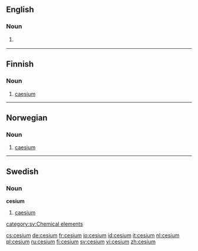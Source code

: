 ==English==

===Noun===
{{en-noun|-}}

# {{US}} {{alternative spelling of|[[caesium]]}}
<!--Put derived terms, translations, etc, at "caesium"-->

----

==Finnish==
{{wikipedia|lang=fi}}

===Noun===
{{fi-noun}}

# {{chemical element|lang=fi}} [[caesium]]

----

==Norwegian==

===Noun===
{{infl|no<noun}}

# {{chemical element|lang=no}} [[caesium]]

----

==Swedish==
===Noun===
{{sv-noun-unc-irreg-n|2=cesiumet}}
'''cesium''' {{n}}

# [[caesium]]

[[category:sv:Chemical elements]]

[[cs:cesium]]
[[de:cesium]]
[[fr:cesium]]
[[io:cesium]]
[[id:cesium]]
[[it:cesium]]
[[nl:cesium]]
[[pl:cesium]]
[[ru:cesium]]
[[fi:cesium]]
[[sv:cesium]]
[[vi:cesium]]
[[zh:cesium]]